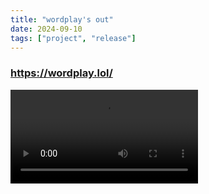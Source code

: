 ```yaml
---
title: "wordplay's out"
date: 2024-09-10
tags: ["project", "release"]
---
```


### https://wordplay.lol/

<video controls src="/blog/wordplay-release/wordplay.mp4" />

after around 6 months of on/off work, 2 frontend rewrites, a major backend
refactoring, and the pain of asynchronous rust; i'm releasing wordplay!!

- its pretty & fast!
- word bomb
- anagrams
- epic post game information
- in game chat
- game rejoining
- public rooms
- message rate limiting
- spectating

the server's written fully with rust and the frontend is made with typescript and solidjs.

[all of the source code is on github](https://github.com/skearya/wordplay), if you find any issues or have feedback, please use github issues or message me!

i'll very likely write more about my experience making wordplay, there's a interesting bit behind stuff like prompt generation, rejoining games, determining if some text is valid english, and deployment.
